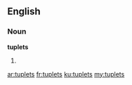 ==English==

===Noun===
'''tuplets'''

# {{plural of|[[tuplet]]}}

[[ar:tuplets]]
[[fr:tuplets]]
[[ku:tuplets]]
[[my:tuplets]]